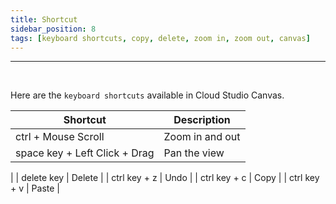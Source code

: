 ```yaml
---
title: Shortcut
sidebar_position: 8
tags: [keyboard shortcuts, copy, delete, zoom in, zoom out, canvas]
---
```



<hr />
<br />

Here are the ```keyboard shortcuts``` available in Cloud Studio Canvas.

| Shortcut | Description           |
| ---------- | -------------- | 
| ctrl + Mouse Scroll	 | Zoom in and out |
| space key + Left Click + Drag	 | Pan the view
 |
| delete key | Delete |
| ctrl key + z | Undo |
| ctrl key + c | Copy |
| ctrl key + v | Paste |
